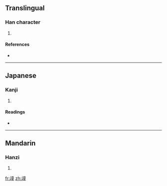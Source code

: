 ==Translingual==

===Han character===
{{Han char|rn=32|rad=土|as=12|sn=15|four=4011<sub>4</sub>|canj=土卜廿土 (GYTG)}}

# {{defn|Han|sort=土12}}

====References====
* {{Han ref|kx=0238.370|dkj=05466|hdz=10489.030|uh=58A5|ud=22693|bh=E551|bd=58705}}

----

==Japanese==

===Kanji===
{{ja-kanji|grade=|rs=土12}}

# {{defn|Japanese}}

====Readings====
* {{ja-readings|on=[[とう]] (tō), [[つ]] (tsu), [[たん]] (tan)|kun=[[ありづか]] (arizuka)}}

----

==Mandarin==

===Hanzi===
{{cmn-hanzi|pin=[[dǒng]] ([[dong3]]), [[qiáo]] ([[qiao2]])|wg=tung<sup>3</sup>, ch'iao<sup>2</sup>}}

# {{defn|Mandarin}}

[[fr:墥]]
[[zh:墥]]